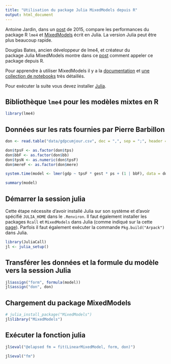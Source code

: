 ```yaml
---
title: "Utilisation du package Julia MixedModels depuis R"
output: html_document
---
```


Antoine Jardin, dans un [post](http://osc.cnrs.fr/RT20/2015/local/documents/S4_Jardin.html) 
de 2015, compare les performances du package R `lme4` et 
[MixedModels](https://github.com/dmbates/MixedModels) écrit en Julia.
La version Julia peut être plus beaucoup rapide.

Douglas Bates, ancien développeur de lme4, et créateur du  
package Julia MixedModels montre dans ce [post](https://rpubs.com/dmbates/377897) 
comment appeler ce package depuis R.

Pour apprendre à utiliser MixedModels il y a la [documentation](https://dmbates.github.io/MixedModels.jl/stable/)
et [une collection de notebooks](https://github.com/dmbates/MixedModelsinJulia) très détaillés.

Pour exécuter la suite vous devez installer [Julia](https://julialang.org/downloads/).

## Bibliothèque `lme4` pour les modèles mixtes en R

```r
library(lme4)
```

## Données sur les rats fournies par Pierre Barbillon

```r
don <- read.table("data/gdpcumjour.csv", dec = ",", sep = ";", header = TRUE)

don$tpsF <- as.factor(don$tps)
don$bbF <- as.factor(don$bb)
don$tpsN <- as.numeric(don$tpsF)
don$mereF <- as.factor(don$mere)
```

```r
system.time(model <- lmer(gdp ~ tpsF * gest * ps + (1 | bbF), data = don))
```

```r
summary(model)
```

## Démarrer la session julia

Cette étape nécessite d'avoir installé Julia sur son système et d'avoir spécifié `JULIA_HOME` dans le `.Renviron`. Il faut également installer les packages `Rcall` et `MixedModels` dans Julia (comme indiqué sur la cette [page](https://rpubs.com/dmbates/377897)). Parfois il faut également exécuter la commande `Pkg.build("Arpack")` dans Julia.


```r
library(JuliaCall)
jl <- julia_setup() 
```

## Transférer les données et la formule du modèle vers la session Julia 

```r
jl$assign("form", formula(model))
jl$assign("don", don)
```

## Chargement du package MixedModels

```r
# julia_install_package("MixedModels")
jl$library("MixedModels")
```

## Exécuter la fonction julia

```r
jl$eval("@elapsed fm = fit(LinearMixedModel, form, don)")
```

```r
jl$eval("fm")
```
